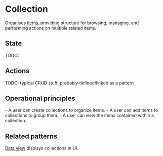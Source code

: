 
<Meta title="Concepts/Collection*" />

# Collection

Organises [items](../?path=/docs/concepts-item--docs), providing structure for browsing, managing, and performing actions on multiple related items.

## State

TODO:

## Actions

TODO: typical CRUD stuff, probably defined/linked as a pattern

## Operational principles

<div>
- A user can create collections to organize items.
- A user can add items to collections to group them.
- A user can view the items contained within a collection.
</div>

## Related patterns

[Data view](../?path=/docs/compositions-data-view--docs) displays collections in UI.